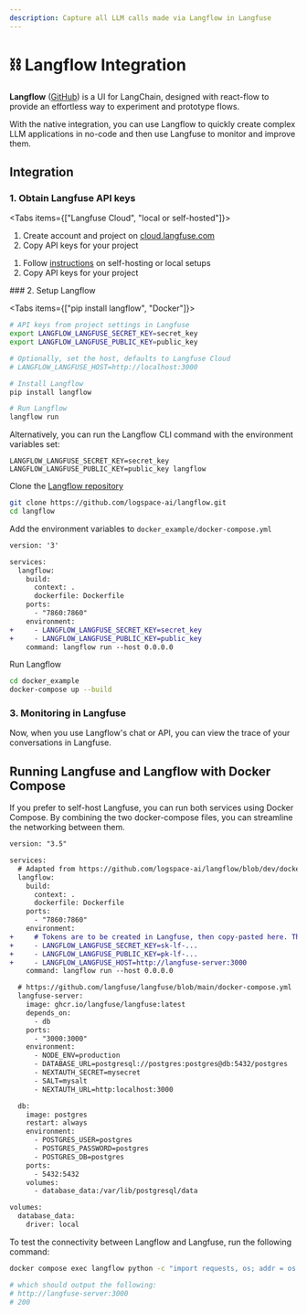 ```yaml
---
description: Capture all LLM calls made via Langflow in Langfuse
---
```


# ⛓️ Langflow Integration

**Langflow** ([GitHub](https://github.com/logspace-ai/langflow)) is a UI for LangChain, designed with react-flow to provide an effortless way to experiment and prototype flows.

With the native integration, you can use Langflow to quickly create complex LLM applications in no-code and then use Langfuse to monitor and improve them.

## Integration

### 1. Obtain Langfuse API keys

<Tabs items={["Langfuse Cloud", "local or self-hosted"]}>
<Tab>

1. Create account and project on
   [cloud.langfuse.com](https://cloud.langfuse.com/auth/sign-up)
2. Copy API keys for your
   project

</Tab>
<Tab>

1. Follow [instructions](/docs/get-started/) on self-hosting or local setups
2. Copy API keys for your
   project

</Tab>
</Tabs>
### 2. Setup Langflow

<Tabs items={["pip install langflow", "Docker"]}>
<Tab>

```sh
# API keys from project settings in Langfuse
export LANGFLOW_LANGFUSE_SECRET_KEY=secret_key
export LANGFLOW_LANGFUSE_PUBLIC_KEY=public_key

# Optionally, set the host, defaults to Langfuse Cloud
# LANGFLOW_LANGFUSE_HOST=http://localhost:3000

# Install Langflow
pip install langflow

# Run Langflow
langflow run
```

Alternatively, you can run the Langflow CLI command with the environment variables set:

```
LANGFLOW_LANGFUSE_SECRET_KEY=secret_key LANGFLOW_LANGFUSE_PUBLIC_KEY=public_key langflow
```

</Tab>
<Tab>

Clone the [Langflow repository](https://github.com/logspace-ai/langflow)

```sh
git clone https://github.com/logspace-ai/langflow.git
cd langflow
```

Add the environment variables to `docker_example/docker-compose.yml`

```diff
version: '3'

services:
  langflow:
    build:
      context: .
      dockerfile: Dockerfile
    ports:
      - "7860:7860"
    environment:
+     - LANGFLOW_LANGFUSE_SECRET_KEY=secret_key
+     - LANGFLOW_LANGFUSE_PUBLIC_KEY=public_key
    command: langflow run --host 0.0.0.0
```

Run Langflow

```sh
cd docker_example
docker-compose up --build
```

</Tab>
</Tabs>

### 3. Monitoring in Langfuse

Now, when you use Langflow's chat or API, you can view the trace of your conversations in Langfuse.

## Running Langfuse and Langflow with Docker Compose

If you prefer to self-host Langfuse, you can run both services using Docker Compose. By combining the two docker-compose files, you can streamline the networking between them.

```diff
version: "3.5"

services:
  # Adapted from https://github.com/logspace-ai/langflow/blob/dev/docker_example/docker-compose.yml
  langflow:
    build:
      context: .
      dockerfile: Dockerfile
    ports:
      - "7860:7860"
    environment:
+     # Tokens are to be created in Langfuse, then copy-pasted here. Then restart docker-compose.
+     - LANGFLOW_LANGFUSE_SECRET_KEY=sk-lf-...
+     - LANGFLOW_LANGFUSE_PUBLIC_KEY=pk-lf-...
+     - LANGFLOW_LANGFUSE_HOST=http://langfuse-server:3000
    command: langflow run --host 0.0.0.0

  # https://github.com/langfuse/langfuse/blob/main/docker-compose.yml
  langfuse-server:
    image: ghcr.io/langfuse/langfuse:latest
    depends_on:
      - db
    ports:
      - "3000:3000"
    environment:
      - NODE_ENV=production
      - DATABASE_URL=postgresql://postgres:postgres@db:5432/postgres
      - NEXTAUTH_SECRET=mysecret
      - SALT=mysalt
      - NEXTAUTH_URL=http:localhost:3000

  db:
    image: postgres
    restart: always
    environment:
      - POSTGRES_USER=postgres
      - POSTGRES_PASSWORD=postgres
      - POSTGRES_DB=postgres
    ports:
      - 5432:5432
    volumes:
      - database_data:/var/lib/postgresql/data

volumes:
  database_data:
    driver: local
```

To test the connectivity between Langflow and Langfuse, run the following command:

```sh
docker compose exec langflow python -c "import requests, os; addr = os.environ.get('LANGFLOW_LANGFUSE_HOST'); print(addr); res = requests.get(addr, timeout=5); print(res.status_code)"

# which should output the following:
# http://langfuse-server:3000
# 200
```
